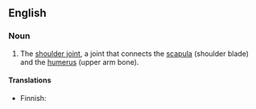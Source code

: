 ==English==
{{wikipedia}}

===Noun===
{{en-noun}}

# {{lb|en|anatomy}} The [[shoulder joint]], a joint that connects the [[scapula]] (shoulder blade) and the [[humerus]] (upper arm bone).

====Translations====
{{trans-top|shoulder joint}}
* Finnish: {{t+|fi|olkanivel}}
{{trans-mid}}
{{trans-bottom}}